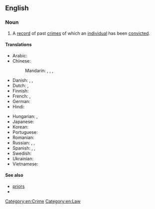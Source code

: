 ==English==

===Noun===
{{en-noun}}

# A [[record]] of past [[crime]]s of which an [[individual]] has been [[convict]]ed.

====Translations====
{{trans-top|a record of past crimes}}
* Arabic: {{t|ar|سَجَّل اَلْجِنَائِيَّة|m}}
* Chinese:
*: Mandarin: {{t|cmn|犯罪記錄|sc=Hani}}, {{t|cmn|犯罪记录|tr=fànzuì jìlù|sc=Hani}}, {{t+|cmn|案底|tr=àndǐ|sc=Hani}}, {{qualifier|priors}} {{t+|cmn|前科|tr=qiánkē|sc=Hani}}
* Danish: {{t|da|straffeattest|c}} {{qualifier|official term}}, {{t|da|generalieblad|n}} {{qualifier|record for a prisoner's conduct}}, {{t|da|synderegister|n}} {{qualifier|humorous}}
* Dutch: {{t+|nl|strafblad|n}}, {{t+|nl|strafregister|n}}
* Finnish: {{t+|fi|rikosrekisteri}}
* French: {{t+|fr|casier judiciaire|m}}, {{t+|fr|casier|m}}
* German: {{t+|de|Vorstrafenregister|n}}
* Hindi: {{t-needed|hi}}
{{trans-mid}}
* Hungarian: {{t|hu|[[bűnügyi]] [[nyilvántartás]]}}, {{q|of a person}} {{t+|hu|előélet}}
* Japanese: {{t|ja|前科|tr=ぜんか, zenka}}
* Korean: {{t+|ko|전과(前科)}}
* Portuguese: {{t|pt|antecedentes|m-p}}
* Romanian: {{t+|ro|antecedent penal|n}}
* Russian: {{t|ru|досье́ престу́пника|n}}, {{t|ru|уголо́вное про́шлое|n}}, {{t+|ru|суди́мость|f}} {{qualifier|prior conviction}}
* Spanish: {{t|es|antecedentes policiales|m-p}} {{qualifier|police records}}, {{t|es|antecedentes penales|m-p}} {{qualifier|prior conviction}}, {{t+|es|prontuario|m}}
* Swedish: {{t|sv|brottsregister|n}}
* Ukrainian: {{t-needed|uk}}
* Vietnamese: {{t|vi|lý lịch tư pháp}}
{{trans-bottom}}

====See also====
* [[priors]]
* {{l|en|rap sheet}}

[[Category:en:Crime]]
[[Category:en:Law]]
